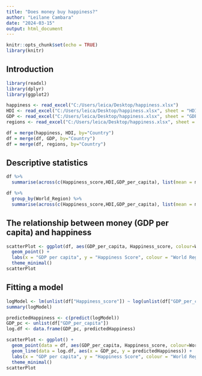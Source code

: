 ---
title: "Does money buy happiness?"
author: "Leilane Cambara"
date: "2024-03-15"
output: html_document
---

```{r setup, include=FALSE}
knitr::opts_chunk$set(echo = TRUE)
library(knitr)
```

## Introduction

```{r data, include=FALSE}
library(readxl)
library(dplyr)
library(ggplot2)

happiness <- read_excel("C:/Users/leica/Desktop/happiness.xlsx")
HDI <- read_excel("C:/Users/leica/Desktop/happiness.xlsx", sheet = "HDI")
GDP <- read_excel("C:/Users/leica/Desktop/happiness.xlsx", sheet = "GDP")
regions <- read_excel("C:/Users/leica/Desktop/happiness.xlsx", sheet = "Regions")

df = merge(happiness, HDI, by="Country")
df = merge(df, GDP, by="Country")
df = merge(df, regions, by="Country")

```

## Descriptive statistics

```{r describe, echo=FALSE, include=FALSE}

df %>%
  summarise(across(c(Happiness_score,HDI,GDP_per_capita), list(mean = mean, min = min, max = max, sd = sd)))

```

```{r describe_by, echo=FALSE}

df %>%
  group_by(World_Region) %>%
  summarise(across(c(Happiness_score,HDI,GDP_per_capita), list(mean = mean, min = min, max = max, sd = sd)))

```

## The relationship between money (GDP per capita) and happiness

```{r scatterplot, echo=FALSE}

scatterPlot <- ggplot(df, aes(GDP_per_capita, Happiness_score, colour=World_Region)) +
  geom_point() +
  labs(x = "GDP per capita", y = "Happiness Score", colour = "World Region") +
  theme_minimal()
scatterPlot

```

## Fitting a model

```{r model, echo=FALSE}

logModel <- lm(unlist(df["Happiness_score"]) ~ log(unlist(df["GDP_per_capita"])))
summary(logModel)

```

```{r model_graph, echo=FALSE}

predictedHappiness <- c(predict(logModel))
GDP_pc <- unlist(df["GDP_per_capita"])
log.df <- data.frame(GDP_pc, predictedHappiness)

scatterPlot <- ggplot() +
  geom_point(data = df, aes(GDP_per_capita, Happiness_score, colour=World_Region)) +
  geom_line(data = log.df, aes(x = GDP_pc, y = predictedHappiness)) +
  labs(x = "GDP per capita", y = "Happiness Score", colour = "World Region") +
  theme_minimal()
scatterPlot

```

